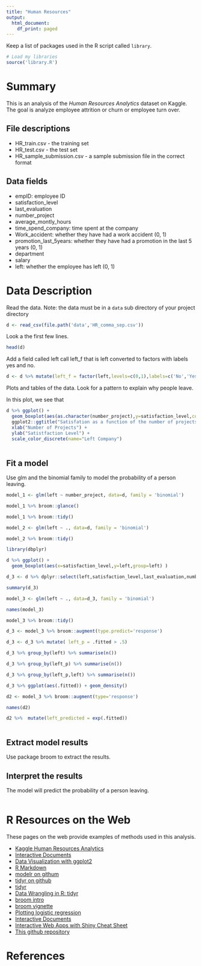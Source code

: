 ```yaml
---
title: "Human Resources"
output:
  html_document:
    df_print: paged
---
```


Keep a list of packages used in the R script called `library`.
```r
# Load my libraries
source('library.R')
```

# Summary

This is an analysis of the *Human Resources Analytics* dataset on Kaggle.
The goal is analyze employee attrition or churn or employee turn over.  

## File descriptions

*    HR_train.csv - the training set
*    HR_test.csv - the test set
*    HR_sample_submission.csv - a sample submission file in the correct format

## Data fields

*    empID: employee ID
*    satisfaction_level
*    last_evaluation
*    number_project
*    average_montly_hours
*    time_spend_company: time spent at the company
*    Work_accident: whether they have had a work accident (0, 1)
*    promotion_last_5years: whether they have had a promotion in the last 5 years (0, 1)
*    department
*    salary
*    left: whether the employee has left (0, 1)

# Data Description

Read the data.  Note: the data must be in a `data` sub directory of your project directory
```r
d <- read_csv(file.path('data','HR_comma_sep.csv'))
```

Look a the first few lines.
```r
head(d)
```
Add a field called left call left_f that is left converted to factors with labels yes and no.
```r
d <- d %>% mutate(left_f = factor(left,levels=c(0,1),labels=c('No','Yes')))
```


Plots and tables of the data.
Look for a pattern to explain why people leave.  

In this plot, we see that 
```r
d %>% ggplot() + 
  geom_boxplot(aes(as.character(number_project),y=satisfaction_level,color=left_f)) + 
  ggplot2::ggtitle("Satisfation as a function of the number of projects",subtitle = "Human Resources Data") +
  xlab("Number of Projects") +
  ylab("Satistfaction Level") +
  scale_color_discrete(name="Left Company")
  

```


## Fit a model
Use glm and the binomial family to model the probability of a person leaving.

```r
model_1 <- glm(left ~ number_project, data=d, family = 'binomial')
```

```r
model_1 %>% broom::glance()
```
```r
model_1 %>% broom::tidy()
```
```r
model_2 <- glm(left ~ ., data=d, family = 'binomial')
```

```r
model_2 %>% broom::tidy()
```

```r
library(dbplyr)
```

```r
d %>% ggplot() +
  geom_boxplot(aes(x=satisfaction_level,y=left,group=left) )
```



```r
d_3 <- d %>% dplyr::select(left,satisfaction_level,last_evaluation,number_project,average_montly_hours,time_spend_company,Work_accident,promotion_last_5years)  
```

```r
summary(d_3)
```


```r
model_3 <- glm(left ~ ., data=d_3, family = 'binomial')
```

```r
names(model_3)
```


```r
model_3 %>% broom::tidy()
```
```r
d_3 <- model_3 %>% broom::augment(type.predict='response')
```
```r
d_3 <- d_3 %>% mutate( left_p = .fitted > .5)
```

```r
d_3 %>% group_by(left) %>% summarise(n())
```


```r
d_3 %>% group_by(left_p) %>% summarise(n())

```
```r
d_3 %>% group_by(left_p,left) %>% summarise(n())
```





```r
d_3 %>% ggplot(aes(.fitted)) + geom_density()
```



```r
d2 <- model_3 %>% broom::augment(type='response') 
```

```r
names(d2)
```


```r
d2 %>%  mutate(left_predicted = exp(.fitted))
```











```r
```


## Extract model results
Use package broom to extract the results.  

## Interpret the results
The model will predict the probability of a person leaving.

```r

```









# R Resources on the Web

These pages on the web provide examples of methods used in this analysis.

* [Kaggle Human Resources Analytics][Human Resources Analytics]
* [Interactive Documents][Interactive Documents]
* [Data Visualization with ggplot2][ggplot2 cheat]
* [R Markdown][R Markdown]
* [modelr on githum][modelr gh]
* [tidyr on github][tidyr gh]
* [tidyr][tidyr]
* [Data Wrangling in R: tidyr][Data Wrangling]
* [broom intro][broom intro]
* [broom vignette][broom vignette]
* [Plotting logistic regression][plotting logistic regression]
* [Interactive Documents][Interactive Documents]
* [Interactive Web Apps with Shiny Cheat Sheet][shiny cheat]
* [This github repository][data_mining]



# References

[Human Resources Analytics]: https://www.kaggle.com/c/sm/data 
[tidyr gh]: https://github.com/tidyverse/tidyr/blob/master/man/expand.Rd
[tidyr]: http://tidyr.tidyverse.org/reference/expand.html
[modelr gh]: https://github.com/tidyverse/modelr/blob/master/R/predictions.R
[ggplot2 cheat]: https://www.rstudio.com/wp-content/uploads/2016/11/ggplot2-cheatsheet-2.1.pdf
[R Markdown]: http://rmarkdown.rstudio.com/authoring_basics.html]
[Interactive Documents]: http://rmarkdown.rstudio.com/authoring_shiny.html
[Data Wrangling]: http://clayford.github.io/dwir/dwr_11_tidyr.html
[broom intro]: http://varianceexplained.org/r/broom-intro/
[broom vignette]: https://cran.r-project.org/web/packages/broom/vignettes/broom.html
[plotting logistic regression]: https://blogs.uoregon.edu/rclub/2016/04/05/plotting-your-logistic-regression-models/
[Interactive Documents]: http://rmarkdown.rstudio.com/authoring_shiny.html
[shiny cheat]: http://shiny.rstudio.com/images/shiny-cheatsheet.pdf
[data_mining]: git@github.com:harlananelson/data_mining.git


